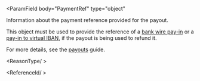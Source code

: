 

<ParamField
  body="PaymentRef"
  type="object"
>
Information about the payment reference provided for the payout.

This object must be used to provide the reference of a [bank wire pay-in](/api-reference/bank-wire-payins/bank-wire-payin-object) or a [pay-in to virtual IBAN](/api-reference/banking-aliases/external-instruction-bank-wire-payin-object), if the payout is being used to refund it.

For more details, see the [payouts](/guides/payouts) guide.

<Expandable title="properties" defaultOpen>

<ReasonType/ >

<ReferenceId/ >
  
</Expandable>

</ParamField>